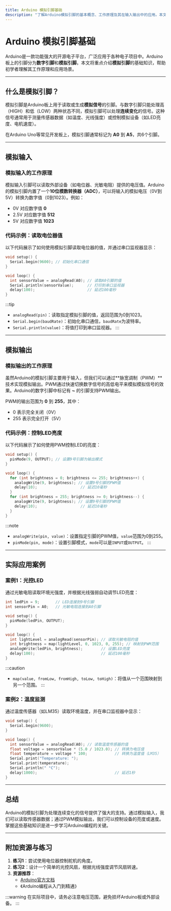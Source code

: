 ```yaml
---
title: Arduino 模拟引脚基础
description: "了解Arduino模拟引脚的基本概念、工作原理及其在输入输出中的应用。本文适合初学者，包含代码示例和实际案例。"
---
```


# Arduino 模拟引脚基础

Arduino是一款功能强大的开源电子平台，广泛应用于各种电子项目中。Arduino板上的引脚分为**数字引脚**和**模拟引脚**。本文将重点介绍**模拟引脚**的基础知识，帮助初学者理解其工作原理和应用场景。

---

## 什么是模拟引脚？

模拟引脚是Arduino板上用于读取或生成**模拟信号**的引脚。与数字引脚只能处理高（HIGH）和低（LOW）两种状态不同，模拟引脚可以处理**连续变化**的信号。这种信号通常用于测量传感器数据（如温度、光线强度）或控制模拟设备（如LED亮度、电机速度）。

在Arduino Uno等常见开发板上，模拟引脚通常标记为 **A0** 到 **A5**，共6个引脚。

---

## 模拟输入

### 模拟输入的工作原理

模拟输入引脚可以读取外部设备（如电位器、光敏电阻）提供的电压值。Arduino的模拟引脚内置了一个**10位模数转换器（ADC）**，可以将输入的模拟电压（0V到5V）转换为数字值（0到1023）。例如：

- 0V 对应数字值 **0**
- 2.5V 对应数字值 **512**
- 5V 对应数字值 **1023**

### 代码示例：读取电位器值

以下代码展示了如何使用模拟引脚读取电位器的值，并通过串口监视器显示：

```cpp
void setup() {
  Serial.begin(9600); // 初始化串口通信
}

void loop() {
  int sensorValue = analogRead(A0); // 读取A0引脚的值
  Serial.println(sensorValue);      // 打印到串口监视器
  delay(100);                       // 延迟100毫秒
}
```

:::tip
- `analogRead(pin)`：读取指定模拟引脚的值，返回范围为0到1023。
- `Serial.begin(baudRate)`：初始化串口通信，`baudRate`为波特率。
- `Serial.println(value)`：将值打印到串口监视器。
:::

---

## 模拟输出

### 模拟输出的工作原理

虽然Arduino的模拟引脚主要用于输入，但我们可以通过**脉宽调制（PWM）**技术实现模拟输出。PWM通过快速切换数字信号的高低电平来模拟模拟信号的效果。Arduino的数字引脚中标记有 **~** 的引脚支持PWM输出。

PWM的输出范围为 **0** 到 **255**，其中：

- 0 表示完全关闭（0V）
- 255 表示完全打开（5V）

### 代码示例：控制LED亮度

以下代码展示了如何使用PWM控制LED的亮度：

```cpp
void setup() {
  pinMode(9, OUTPUT); // 设置9号引脚为输出模式
}

void loop() {
  for (int brightness = 0; brightness <= 255; brightness++) {
    analogWrite(9, brightness); // 设置9号引脚的PWM值
    delay(10);                   // 延迟10毫秒
  }
  for (int brightness = 255; brightness >= 0; brightness--) {
    analogWrite(9, brightness); // 设置9号引脚的PWM值
    delay(10);                   // 延迟10毫秒
  }
}
```

:::note
- `analogWrite(pin, value)`：设置指定引脚的PWM值，`value`范围为0到255。
- `pinMode(pin, mode)`：设置引脚模式，`mode`可以是`INPUT`或`OUTPUT`。
:::

---

## 实际应用案例

### 案例1：光控LED

通过光敏电阻读取环境光强度，并根据光线强弱自动调节LED亮度：

```cpp
int ledPin = 9;       // LED连接到9号引脚
int sensorPin = A0;   // 光敏电阻连接到A0引脚

void setup() {
  pinMode(ledPin, OUTPUT);
}

void loop() {
  int lightLevel = analogRead(sensorPin); // 读取光敏电阻的值
  int brightness = map(lightLevel, 0, 1023, 0, 255); // 映射到PWM范围
  analogWrite(ledPin, brightness);        // 设置LED亮度
  delay(100);                             // 延迟100毫秒
}
```

:::caution
- `map(value, fromLow, fromHigh, toLow, toHigh)`：将值从一个范围映射到另一个范围。
:::

### 案例2：温度监测

通过温度传感器（如LM35）读取环境温度，并在串口监视器中显示：

```cpp
void setup() {
  Serial.begin(9600);
}

void loop() {
  int sensorValue = analogRead(A0); // 读取温度传感器的值
  float voltage = sensorValue * (5.0 / 1023.0); // 转换为电压值
  float temperature = voltage * 100;            // 转换为温度值（LM35）
  Serial.print("Temperature: ");
  Serial.print(temperature);
  Serial.println(" °C");
  delay(1000);                                  // 延迟1秒
}
```

---

## 总结

Arduino的模拟引脚为处理连续变化的信号提供了强大的支持。通过模拟输入，我们可以读取传感器数据；通过PWM模拟输出，我们可以控制设备的亮度或速度。掌握这些基础知识是进一步学习Arduino编程的关键。

---

## 附加资源与练习

1. **练习1**：尝试使用电位器控制舵机的角度。
2. **练习2**：设计一个简单的光控风扇，根据光线强度调节风扇转速。
3. **资源推荐**：
   - [Arduino官方文档](https://www.arduino.cc/reference/en/)
   - 《Arduino编程从入门到精通》

:::warning
在实际项目中，请务必注意电压范围，避免损坏Arduino板或外部设备。
:::